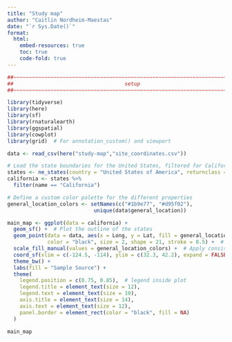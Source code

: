 ```yaml
---
title: "Study map"
author: "Caitlin Nordheim-Maestas"
date: "`r Sys.Date()`"
format:
  html:
    embed-resources: true
    toc: true
    code-fold: true
---
```


```r
##~~~~~~~~~~~~~~~~~~~~~~~~~~~~~~~~~~~~~~~~~~~~~~~~~~~~~~~~~~~~~~~~~~~~~~~~~~~~~~
##                                    setup                                 ----
##~~~~~~~~~~~~~~~~~~~~~~~~~~~~~~~~~~~~~~~~~~~~~~~~~~~~~~~~~~~~~~~~~~~~~~~~~~~~~~

library(tidyverse)
library(here)
library(sf)
library(rnaturalearth)
library(ggspatial)
library(cowplot)
library(grid)  # For annotation_custom() and viewport

data <- read_csv(here("study-map","site_coordinates.csv"))
```


```r
# Load the state boundaries for the United States, filtered for California
states <- ne_states(country = "United States of America", returnclass = "sf")
california <- states %>% 
  filter(name == "California")

# Define a custom color palette for the different properties
general_location_colors <- setNames(c("#1b9e77", "#d95f02"), 
                            unique(data$general_location))
```

```r
main_map <- ggplot(data = california) +
  geom_sf() +  # Plot the outline of the states
  geom_point(data = data, aes(x = Long, y = Lat, fill = general_location), 
             color = "black", size = 2, shape = 21, stroke = 0.5) +  # Plot data points with black borders
  scale_fill_manual(values = general_location_colors) +  # Apply consistent color palette for properties
  coord_sf(xlim = c(-124.5, -114), ylim = c(32.3, 42.2), expand = FALSE) +  # tightened to CA borders
  theme_bw() +
  labs(fill = "Sample Source") +
  theme(
    legend.position = c(0.75, 0.85),  # legend inside plot
    legend.title = element_text(size = 12),
    legend.text = element_text(size = 10),
    axis.title = element_text(size = 14),
    axis.text = element_text(size = 12),
    panel.border = element_rect(color = "black", fill = NA)
  )

main_map

```

